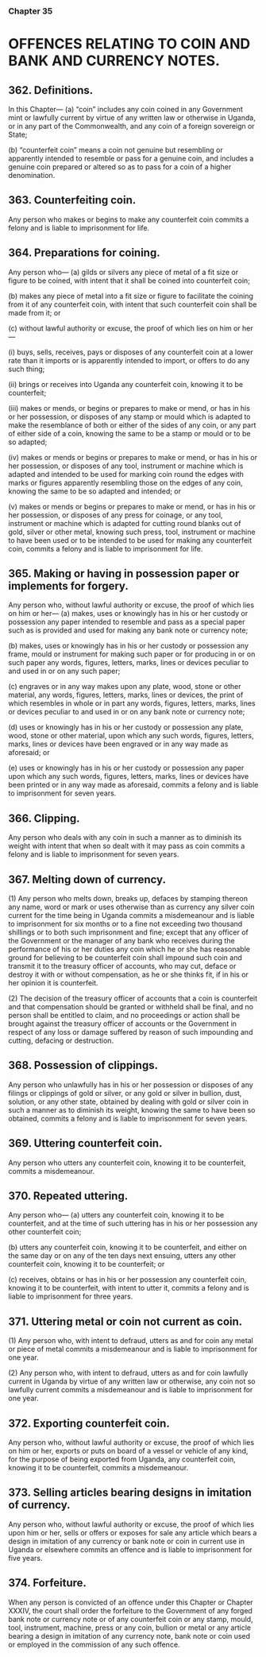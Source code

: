 ### Chapter 35

# OFFENCES RELATING TO COIN AND BANK AND CURRENCY NOTES.

## 362. Definitions.
In this Chapter—
(a) “coin” includes any coin coined in any Government mint or
lawfully current by virtue of any written law or otherwise in
Uganda, or in any part of the Commonwealth, and any coin of a
foreign sovereign or State;

(b) “counterfeit coin” means a coin not genuine but resembling or
apparently intended to resemble or pass for a genuine coin, and
includes a genuine coin prepared or altered so as to pass for a
coin of a higher denomination.

## 363. Counterfeiting coin.
Any person who makes or begins to make any counterfeit coin commits a
felony and is liable to imprisonment for life.

## 364. Preparations for coining.
Any person who—
(a) gilds or silvers any piece of metal of a fit size or figure to be
coined, with intent that it shall be coined into counterfeit coin; 

(b) makes any piece of metal into a fit size or figure to facilitate the
coining from it of any counterfeit coin, with intent that such
counterfeit coin shall be made from it; or

(c) without lawful authority or excuse, the proof of which lies on him
or her—

(i) buys, sells, receives, pays or disposes of any counterfeit
coin at a lower rate than it imports or is apparently intended
to import, or offers to do any such thing;

(ii) brings or receives into Uganda any counterfeit coin,
knowing it to be counterfeit; 

(iii) makes or mends, or begins or prepares to make or mend, or
has in his or her possession, or disposes of any stamp or
mould which is adapted to make the resemblance of both or
either of the sides of any coin, or any part of either side of
a coin, knowing the same to be a stamp or mould or to be
so adapted; 

(iv) makes or mends or begins or prepares to make or mend, or
has in his or her possession, or disposes of any tool,
instrument or machine which is adapted and intended to be
used for marking coin round the edges with marks or
figures apparently resembling those on the edges of any
coin, knowing the same to be so adapted and intended; or

(v) makes or mends or begins or prepares to make or mend, or
has in his or her possession, or disposes of any press for
coinage, or any tool, instrument or machine which is
adapted for cutting round blanks out of gold, silver or other
metal, knowing such press, tool, instrument or machine to
have been used or to be intended to be used for making any
counterfeit coin,
commits a felony and is liable to imprisonment for life.

## 365. Making or having in possession paper or implements for forgery.
Any person who, without lawful authority or excuse, the proof of which lies
on him or her—
(a) makes, uses or knowingly has in his or her custody or possession
any paper intended to resemble and pass as a special paper such
as is provided and used for making any bank note or currency
note; 

(b) makes, uses or knowingly has in his or her custody or possession
any frame, mould or instrument for making such paper or for
producing in or on such paper any words, figures, letters, marks,
lines or devices peculiar to and used in or on any such paper; 

(c) engraves or in any way makes upon any plate, wood, stone or
other material, any words, figures, letters, marks, lines or devices,
the print of which resembles in whole or in part any words,
figures, letters, marks, lines or devices peculiar to and used in or
on any bank note or currency note; 

(d) uses or knowingly has in his or her custody or possession any
plate, wood, stone or other material, upon which any such words,
figures, letters, marks, lines or devices have been engraved or in
any way made as aforesaid; or

(e) uses or knowingly has in his or her custody or possession any
paper upon which any such words, figures, letters, marks, lines
or devices have been printed or in any way made as aforesaid,
commits a felony and is liable to imprisonment for seven years.

## 366. Clipping.
Any person who deals with any coin in such a manner as to diminish its
weight with intent that when so dealt with it may pass as coin commits a
felony and is liable to imprisonment for seven years.

## 367. Melting down of currency.
(1) Any person who melts down, breaks up, defaces by stamping
thereon any name, word or mark or uses otherwise than as currency any
silver coin current for the time being in Uganda commits a misdemeanour
and is liable to imprisonment for six months or to a fine not exceeding two
thousand shillings or to both such imprisonment and fine; except that any
officer of the Government or the manager of any bank who receives during
the performance of his or her duties any coin which he or she has reasonable
ground for believing to be counterfeit coin shall impound such coin and
transmit it to the treasury officer of accounts, who may cut, deface or destroy
it with or without compensation, as he or she thinks fit, if in his or her
opinion it is counterfeit. 

(2) The decision of the treasury officer of accounts that a coin is
counterfeit and that compensation should be granted or withheld shall be
final, and no person shall be entitled to claim, and no proceedings or action
shall be brought against the treasury officer of accounts or the Government
in respect of any loss or damage suffered by reason of such impounding and
cutting, defacing or destruction.

## 368. Possession of clippings.
Any person who unlawfully has in his or her possession or disposes of any
filings or clippings of gold or silver, or any gold or silver in bullion, dust,
solution, or any other state, obtained by dealing with gold or silver coin in
such a manner as to diminish its weight, knowing the same to have been so
obtained, commits a felony and is liable to imprisonment for seven years.

## 369. Uttering counterfeit coin.
Any person who utters any counterfeit coin, knowing it to be counterfeit,
commits a misdemeanour.

## 370. Repeated uttering.
Any person who—
(a) utters any counterfeit coin, knowing it to be counterfeit, and at
the time of such uttering has in his or her possession any other
counterfeit coin;

(b) utters any counterfeit coin, knowing it to be counterfeit, and
either on the same day or on any of the ten days next ensuing,
utters any other counterfeit coin, knowing it to be counterfeit; or

(c) receives, obtains or has in his or her possession any counterfeit
coin, knowing it to be counterfeit, with intent to utter it,
commits a felony and is liable to imprisonment for three years.

## 371. Uttering metal or coin not current as coin.
(1) Any person who, with intent to defraud, utters as and for coin any
metal or piece of metal commits a misdemeanour and is liable to
imprisonment for one year.

(2) Any person who, with intent to defraud, utters as and for coin
lawfully current in Uganda by virtue of any written law or otherwise, any
coin not so lawfully current commits a misdemeanour and is liable to
imprisonment for one year.

## 372. Exporting counterfeit coin.
Any person who, without lawful authority or excuse, the proof of which lies
on him or her, exports or puts on board of a vessel or vehicle of any kind, for
the purpose of being exported from Uganda, any counterfeit coin, knowing
it to be counterfeit, commits a misdemeanour.

## 373. Selling articles bearing designs in imitation of currency.
Any person who, without lawful authority or excuse, the proof of which lies
upon him or her, sells or offers or exposes for sale any article which bears a
design in imitation of any currency or bank note or coin in current use in
Uganda or elsewhere commits an offence and is liable to imprisonment for
five years.

## 374. Forfeiture.
When any person is convicted of an offence under this Chapter or Chapter
XXXIV, the court shall order the forfeiture to the Government of any forged
bank note or currency note or of any counterfeit coin or any stamp, mould,
tool, instrument, machine, press or any coin, bullion or metal or any article
bearing a design in imitation of any currency note, bank note or coin used or
employed in the commission of any such offence.